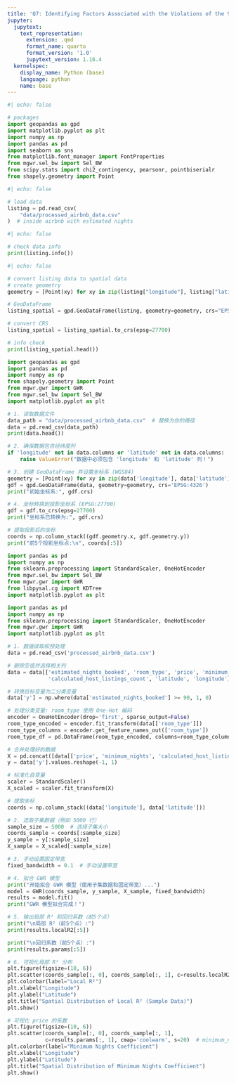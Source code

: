 ```yaml
---
title: 'Q7: Identifying Factors Associated with the Violations of the 90-Day Policy'
jupyter:
  jupytext:
    text_representation:
      extension: .qmd
      format_name: quarto
      format_version: '1.0'
      jupytext_version: 1.16.4
  kernelspec:
    display_name: Python (base)
    language: python
    name: base
---
```


```python
#| echo: false

# packages
import geopandas as gpd
import matplotlib.pyplot as plt
import numpy as np
import pandas as pd
import seaborn as sns
from matplotlib.font_manager import FontProperties
from mgwr.sel_bw import Sel_BW
from scipy.stats import chi2_contingency, pearsonr, pointbiserialr
from shapely.geometry import Point
```

```python
#| echo: false

# load data
listing = pd.read_csv(
    "data/processed_airbnb_data.csv"
)  # inside airbnb with estimated nights
```

```python
#| echo: false

# check data info
print(listing.info())
```

```python
#| echo: false

# convert listing data to spatial data
# create geometry
geometry = [Point(xy) for xy in zip(listing["longitude"], listing["latitude"])]

# GeoDataFrame
listing_spatial = gpd.GeoDataFrame(listing, geometry=geometry, crs="EPSG:4326")

# convert CRS
listing_spatial = listing_spatial.to_crs(epsg=27700)

# info check
print(listing_spatial.head())
```

```python
import geopandas as gpd
import pandas as pd
import numpy as np
from shapely.geometry import Point
from mgwr.gwr import GWR
from mgwr.sel_bw import Sel_BW
import matplotlib.pyplot as plt

# 1. 读取数据文件
data_path = "data/processed_airbnb_data.csv"  # 替换为你的路径
data = pd.read_csv(data_path)
print(data.head())

# 2. 确保数据包含经纬度列
if 'longitude' not in data.columns or 'latitude' not in data.columns:
    raise ValueError("数据中必须包含 'longitude' 和 'latitude' 列！")

# 3. 创建 GeoDataFrame 并设置坐标系 (WGS84)
geometry = [Point(xy) for xy in zip(data['longitude'], data['latitude'])]
gdf = gpd.GeoDataFrame(data, geometry=geometry, crs='EPSG:4326')
print("初始坐标系:", gdf.crs)

# 4. 坐标转换到投影坐标系 (EPSG:27700)
gdf = gdf.to_crs(epsg=27700)
print("坐标系已转换为:", gdf.crs)

# 提取投影后的坐标
coords = np.column_stack((gdf.geometry.x, gdf.geometry.y))
print("前5个投影坐标点:\n", coords[:5])
```

```python
import pandas as pd
import numpy as np
from sklearn.preprocessing import StandardScaler, OneHotEncoder
from mgwr.sel_bw import Sel_BW
from mgwr.gwr import GWR
from libpysal.cg import KDTree
import matplotlib.pyplot as plt
```

```python
import pandas as pd
import numpy as np
from sklearn.preprocessing import StandardScaler, OneHotEncoder
from mgwr.gwr import GWR
import matplotlib.pyplot as plt

# 1. 数据读取和预处理
data = pd.read_csv('processed_airbnb_data.csv')

# 删除空值并选择相关列
data = data[['estimated_nights_booked', 'room_type', 'price', 'minimum_nights', 
             'calculated_host_listings_count', 'latitude', 'longitude']].dropna()

# 转换目标变量为二分类变量
data['y'] = np.where(data['estimated_nights_booked'] >= 90, 1, 0)

# 处理分类变量: room_type 使用 One-Hot 编码
encoder = OneHotEncoder(drop='first', sparse_output=False)
room_type_encoded = encoder.fit_transform(data[['room_type']])
room_type_columns = encoder.get_feature_names_out(['room_type'])
room_type_df = pd.DataFrame(room_type_encoded, columns=room_type_columns, index=data.index)

# 合并处理好的数据
X = pd.concat([data[['price', 'minimum_nights', 'calculated_host_listings_count']], room_type_df], axis=1)
y = data['y'].values.reshape(-1, 1)

# 标准化自变量
scaler = StandardScaler()
X_scaled = scaler.fit_transform(X)

# 提取坐标
coords = np.column_stack((data['longitude'], data['latitude']))

# 2. 选取子集数据（例如 5000 行）
sample_size = 5000  # 选择子集大小
coords_sample = coords[:sample_size]
y_sample = y[:sample_size]
X_sample = X_scaled[:sample_size]

# 3. 手动设置固定带宽
fixed_bandwidth = 0.1  # 手动设置带宽

# 4. 拟合 GWR 模型
print("开始拟合 GWR 模型（使用子集数据和固定带宽）...")
model = GWR(coords_sample, y_sample, X_sample, fixed_bandwidth)
results = model.fit()
print("GWR 模型拟合完成！")

# 5. 输出局部 R² 和回归系数（前5个点）
print("\n局部 R²（前5个点）:")
print(results.localR2[:5])

print("\n回归系数（前5个点）:")
print(results.params[:5])

# 6. 可视化局部 R² 分布
plt.figure(figsize=(10, 6))
plt.scatter(coords_sample[:, 0], coords_sample[:, 1], c=results.localR2, cmap='coolwarm', s=20)
plt.colorbar(label="Local R²")
plt.xlabel("Longitude")
plt.ylabel("Latitude")
plt.title("Spatial Distribution of Local R² (Sample Data)")
plt.show()
```

```python
# 可视化 price 的系数
plt.figure(figsize=(10, 6))
plt.scatter(coords_sample[:, 0], coords_sample[:, 1], 
            c=results.params[:, 1], cmap='coolwarm', s=20)  # minimum_nights系数
plt.colorbar(label="Minimum Nights Coefficient")
plt.xlabel("Longitude")
plt.ylabel("Latitude")
plt.title("Spatial Distribution of Minimum Nights Coefficient")
plt.show()
```

